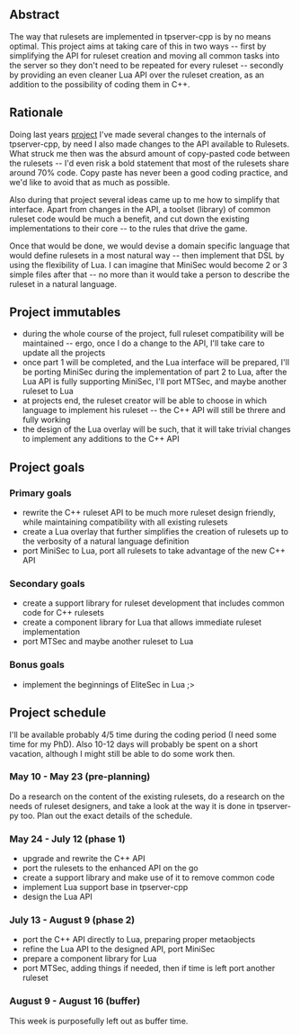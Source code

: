 == Abstract ==

The way that rulesets are implemented in tpserver-cpp is by no means optimal. This project aims at taking care of this in two ways -- first by simplifying the API for ruleset creation and moving all common tasks into the server so they don't need to be repeated for every ruleset -- secondly by providing an even cleaner Lua API over the ruleset creation, as an addition to the possibility of coding them in C++.

== Rationale ==

Doing last years [[User:Epyon/2009/TpServerCppRefactor|project]] I've made several changes to the internals of tpserver-cpp, by need I also made changes to the API available to Rulesets. What struck me then was the absurd amount of copy-pasted code between the rulesets -- I'd even risk a bold statement that most of the rulesets share around 70% code. Copy paste has never been a good coding practice, and we'd like to avoid that as much as possible. 

Also during that project several ideas came up to me how to simplify that interface. Apart from changes in the API, a toolset (library) of common ruleset code would be much a benefit, and cut down the existing implementations to their core -- to the rules that drive the game.

Once that would be done, we would devise a domain specific language that would define rulesets in a most natural way -- then implement that DSL by using the flexibility of Lua. I can imagine that MiniSec would become 2 or 3 simple files after that -- no more than it would take a person to describe the ruleset in a natural language.

== Project immutables ==

* during the whole course of the project, full ruleset compatibility will be maintained -- ergo, once I do a change to the API, I'll take care to update all the projects
* once part 1 will be completed, and the Lua interface will be prepared, I'll be porting MiniSec during the implementation of part 2 to Lua, after the Lua API is fully supporting MiniSec, I'll port MTSec, and maybe another ruleset to Lua
* at projects end, the ruleset creator will be able to choose in which language to implement his ruleset -- the C++ API will still be threre and fully working
* the design of the Lua overlay will be such, that it will take trivial changes to implement any additions to the C++ API

== Project goals ==

=== Primary goals ===

* rewrite the C++ ruleset API to be much more ruleset design friendly, while maintaining compatibility with all existing rulesets
* create a Lua overlay that further simplifies the creation of rulesets up to the verbosity of a natural language definition
* port MiniSec to Lua, port all rulesets to take advantage of the new C++ API

=== Secondary goals ===

* create a support library for ruleset development that includes common code for C++ rulesets
* create a component library for Lua that allows immediate ruleset implementation
* port MTSec and maybe another ruleset to Lua

=== Bonus goals ===

* implement the beginnings of EliteSec in Lua ;>

== Project schedule ==

I'll be available probably 4/5 time during the coding period (I need some time for my PhD). Also 10-12 days will probably be spent on a short vacation, although I might still be able to do some work then. 

=== May 10 - May 23 (pre-planning) ===

Do a research on the content of the existing rulesets, do a research on the needs of ruleset designers, and take a look at the way it is done in tpserver-py too. Plan out the exact details of the schedule.

=== May 24 - July 12 (phase 1) ===

* upgrade and rewrite the C++ API
* port the rulesets to the enhanced API on the go
* create a support library and make use of it to remove common code
* implement Lua support base in tpserver-cpp
* design the Lua API

=== July 13 - August 9 (phase 2) ===

* port the C++ API directly to Lua, preparing proper metaobjects
* refine the Lua API to the designed API, port MiniSec
* prepare a component library for Lua
* port MTSec, adding things if needed, then if time is left port another ruleset

=== August 9 - August 16 (buffer) ===

This week is purposefully left out as buffer time.
